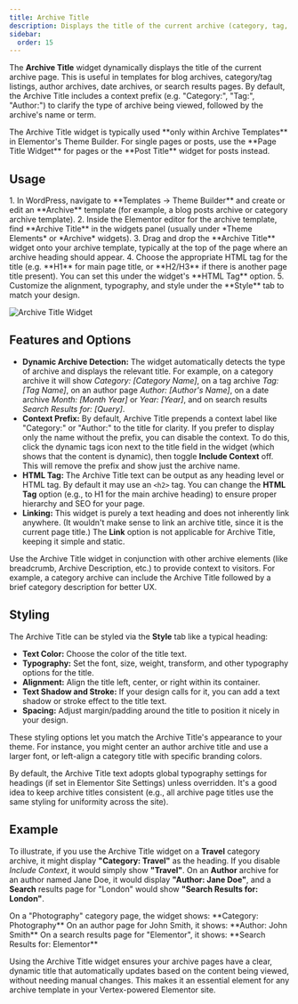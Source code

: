 ```yaml
---
title: Archive Title
description: Displays the title of the current archive (category, tag, author, date, etc.) with optional context prefix.
sidebar:
  order: 15
---
```



The **Archive Title** widget dynamically displays the title of the current archive page. This is useful in templates for blog archives, category/tag listings, author archives, date archives, or search results pages. By default, the Archive Title includes a context prefix (e.g. "Category:", "Tag:", "Author:") to clarify the type of archive being viewed, followed by the archive's name or term.

<Aside type="note">
The Archive Title widget is typically used **only within Archive Templates** in Elementor's Theme Builder. For single pages or posts, use the **Page Title Widget** for pages or the **Post Title** widget for posts instead.
</Aside>

<LinkCard title="Page Title Widget" href="../page-title/" />

## Usage

<Steps>
1. In WordPress, navigate to **Templates → Theme Builder** and create or edit an **Archive** template (for example, a blog posts archive or category archive template).
2. Inside the Elementor editor for the archive template, find **Archive Title** in the widgets panel (usually under *Theme Elements* or *Archive* widgets).
3. Drag and drop the **Archive Title** widget onto your archive template, typically at the top of the page where an archive heading should appear.
4. Choose the appropriate HTML tag for the title (e.g. **H1** for main page title, or **H2/H3** if there is another page title present). You can set this under the widget's **HTML Tag** option.
5. Customize the alignment, typography, and style under the **Style** tab to match your design.
</Steps>

![Archive Title Widget](https://cdn.webilia.com/u/d/2025/08/vertex-widget-archive-title.png)

## Features and Options

- **Dynamic Archive Detection:** The widget automatically detects the type of archive and displays the relevant title. For example, on a category archive it will show *Category: [Category Name]*, on a tag archive *Tag: [Tag Name]*, on an author page *Author: [Author's Name]*, on a date archive *Month: [Month Year]* or *Year: [Year]*, and on search results *Search Results for: [Query]*.
- **Context Prefix:** By default, Archive Title prepends a context label like "Category:" or "Author:" to the title for clarity. If you prefer to display only the name without the prefix, you can disable the context. <Badge text="Tip" variant="tip" /> To do this, click the dynamic tags icon next to the title field in the widget (which shows that the content is dynamic), then toggle **Include Context** off. This will remove the prefix and show just the archive name.
- **HTML Tag:** The Archive Title text can be output as any heading level or HTML tag. By default it may use an `<h2>` tag. You can change the **HTML Tag** option (e.g., to H1 for the main archive heading) to ensure proper hierarchy and SEO for your page.
- **Linking:** This widget is purely a text heading and does not inherently link anywhere. (It wouldn't make sense to link an archive title, since it is the current page title.) The **Link** option is not applicable for Archive Title, keeping it simple and static.

<Aside type="tip" title='Design Tip'>
Use the Archive Title widget in conjunction with other archive elements (like breadcrumb, Archive Description, etc.) to provide context to visitors. For example, a category archive can include the Archive Title followed by a brief category description for better UX.
</Aside>

## Styling

The Archive Title can be styled via the **Style** tab like a typical heading:
- **Text Color:** Choose the color of the title text.
- **Typography:** Set the font, size, weight, transform, and other typography options for the title.
- **Alignment:** Align the title left, center, or right within its container.
- **Text Shadow and Stroke:** If your design calls for it, you can add a text shadow or stroke effect to the title text.
- **Spacing:** Adjust margin/padding around the title to position it nicely in your design.

These styling options let you match the Archive Title's appearance to your theme. For instance, you might center an author archive title and use a larger font, or left-align a category title with specific branding colors.

<Aside type="note">
By default, the Archive Title text adopts global typography settings for headings (if set in Elementor Site Settings) unless overridden. It's a good idea to keep archive titles consistent (e.g., all archive page titles use the same styling for uniformity across the site).
</Aside>

## Example

To illustrate, if you use the Archive Title widget on a **Travel** category archive, it might display **"Category: Travel"** as the heading. If you disable *Include Context*, it would simply show **"Travel"**. On an **Author** archive for an author named Jane Doe, it would display **"Author: Jane Doe"**, and a **Search** results page for "London" would show **"Search Results for: London"**.

<CardGrid>
  <Card title="Category Archive">
    On a "Photography" category page, the widget shows: **Category: Photography**
  </Card>
  <Card title="Author Archive">
    On an author page for John Smith, it shows: **Author: John Smith**
  </Card>
  <Card title="Search Results">
    On a search results page for "Elementor", it shows: **Search Results for: Elementor**
  </Card>
</CardGrid>

Using the Archive Title widget ensures your archive pages have a clear, dynamic title that automatically updates based on the content being viewed, without needing manual changes. This makes it an essential element for any archive template in your Vertex-powered Elementor site.